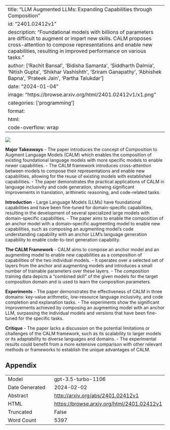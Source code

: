 
---
title: "LLM Augmented LLMs: Expanding Capabilities through Composition"
id: "2401.02412v1"
description: "Foundational models with billions of parameters are difficult to augment or impart new skills. CALM proposes cross-attention to compose representations and enable new capabilities, resulting in improved performance on various tasks."
author: ['Rachit Bansal', 'Bidisha Samanta', 'Siddharth Dalmia', 'Nitish Gupta', 'Shikhar Vashishth', 'Sriram Ganapathy', 'Abhishek Bapna', 'Prateek Jain', 'Partha Talukdar']
date: "2024-01-04"
image: "https://browse.arxiv.org/html/2401.02412v1/x1.png"
categories: ['programming']
format:
  html:
    code-overflow: wrap
---

![](https://browse.arxiv.org/html/2401.02412v1/x1.png)

**Major Takeaways**
- The paper introduces the concept of Composition to Augment Language Models (CALM) which enables the composition of existing foundational language models with more specific models to enable newer capabilities.
- The CALM framework introduces cross-attention between models to compose their representations and enable new capabilities, allowing for the reuse of existing models with established capabilities.
- The paper demonstrates the practical applications of CALM in language inclusivity and code generation, showing significant improvements in translation, arithmetic reasoning, and code-related tasks.

**Introduction**
- Large Language Models (LLMs) have foundational capabilities and have been fine-tuned for domain-specific capabilities, resulting in the development of several specialized large models with domain-specific capabilities.
- The paper aims to enable the composition of an anchor model with a domain-specific augmenting model to enable new capabilities, such as composing an augmenting model’s code understanding capability with an anchor LLM’s language generation capability to enable code-to-text generation capability.

**The CALM Framework**
- CALM aims to compose an anchor model and an augmenting model to enable new capabilities as a composition of capabilities of the two individual models.
- It operates over a selected set of layers from the anchor and augmenting models and introduces a small number of trainable parameters over these layers.
- The composition training data depicts a "combined skill" of the given models for the target composition domain and is used to learn the composition parameters.

**Experiments**
- The paper demonstrates the effectiveness of CALM in three domains: key-value arithmetic, low-resource language inclusivity, and code completion and explanation tasks.
- The experiments show the significant improvements achieved by composing an augmenting model with an anchor LLM, surpassing the individual models and versions that have been fine-tuned for the specific tasks.

**Critique**
- The paper lacks a discussion on the potential limitations or challenges of the CALM framework, such as its scalability to larger models or its adaptability to diverse languages and domains.
- The experimental results could benefit from a more extensive comparison with other relevant methods or frameworks to establish the unique advantages of CALM.

## Appendix

|          |          |
|----------|----------|
| Model     | gpt-3.5-turbo-1106       |
| Date Generated     | 2024-02-02       |
| Abstract | [http://arxiv.org/abs/2401.02412v1](http://arxiv.org/abs/2401.02412v1)        |
| HTML     | [https://browse.arxiv.org/html/2401.02412v1](https://browse.arxiv.org/html/2401.02412v1)       |
| Truncated       | False       |
| Word Count       | 5397       |